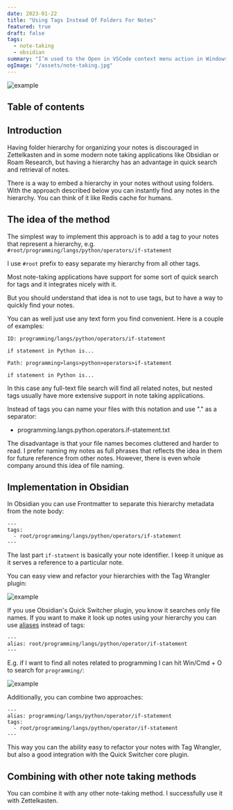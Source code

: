 ```yaml
---
date: 2023-01-22
title: "Using Tags Instead Of Folders For Notes"
featured: true
draft: false
tags:
  - note-taking
  - obsidian
summary: "I’m used to the Open in VSCode context menu action in Windows, but it was missing in MacOS. So I found how to add it and want to share it."
ogImage: "/assets/note-taking.jpg"
---
```


![example](/assets/note-taking.jpg)

## Table of contents

## Introduction

Having folder hierarchy for organizing your notes is discouraged in Zettelkasten and in some modern note taking applications like Obsidian or Roam Research, but having a hierarchy has an advantage in quick search and retrieval of notes.

There is a way to embed a hierarchy in your notes without using folders. With the approach described below you can instantly find any notes in the hierarchy. You can think of it like Redis cache for humans.

## The idea of the method

The simplest way to implement this approach is to add a tag to your notes that represent a hierarchy, e.g. `#root/programming/langs/python/operators/if-statement`

I use `#root` prefix to easy separate my hierarchy from all other tags.

Most note-taking applications have support for some sort of quick search for tags and it integrates nicely with it.

But you should understand that idea is not to use tags, but to have a way to quickly find your notes.

You can as well just use any text form you find convenient. Here is a couple of examples:

```
ID: programming/langs/python/operators/if-statement

if statement in Python is...
```

```
Path: programming>langs>python>operators>if-statement

if statement in Python is...
```

In this case any full-text file search will find all related notes, but nested tags usually have more extensive support in note taking applications.

Instead of tags you can name your files with this notation and use "." as a separator:

- programming.langs.python.operators.if-statement.txt

The disadvantage is that your file names becomes cluttered and harder to read. I prefer naming my notes as full phrases that reflects the idea in them for future reference from other notes. However, there is even whole company around this idea of file naming.

## Implementation in Obsidian

In Obsidian you can use Frontmatter to separate this hierarchy metadata from the note body:

```
---
tags:
  - root/programming/langs/python/operators/if-statement
---
```

The last part `if-statment` is basically your note identifier. I keep it unique as it serves a reference to a particular note.

You can easy view and refactor your hierarchies with the Tag Wrangler plugin:

![example](/assets/20230123000407.png)

If you use Obsidian's Quick Switcher plugin, you know it searches only file names. If you want to make it look up notes using your hierarchy you can use [aliases](https://help.obsidian.md/Linking+notes+and+files/Aliases) instead of tags:

```
---
alias: root/programming/langs/python/operator/if-statement
---
```

E.g. if I want to find all notes related to programming I can hit Win/Cmd + O to search for `programming/`:

![example](/assets/20230123000713.png)

Additionally, you can combine two approaches:

```
---
alias: programming/langs/python/operator/if-statement
tags:
  - root/programming/langs/python/operator/if-statement
---
```

This way you can the ability easy to refactor your notes with Tag Wrangler, but also a good integration with the Quick Switcher core plugin.

## Combining with other note taking methods

You can combine it with any other note-taking method. I successfully use it with Zettelkasten.
